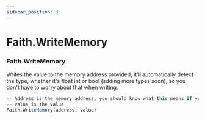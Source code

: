 ```yaml
---
sidebar_position: 3
---
```


# Faith.WriteMemory

### Faith.WriteMemory
Writes the value to the memory address provided, it'll automatically detect the type, whether it's float int or bool (sdding more types soon), so you don't have to worry about that when writing.

```jsx title="WriteMemory Example"
-- Address is the memory address, you should know what this means if you are using this API.
-- value is the value
Faith.WriteMemory(address, value)
```
